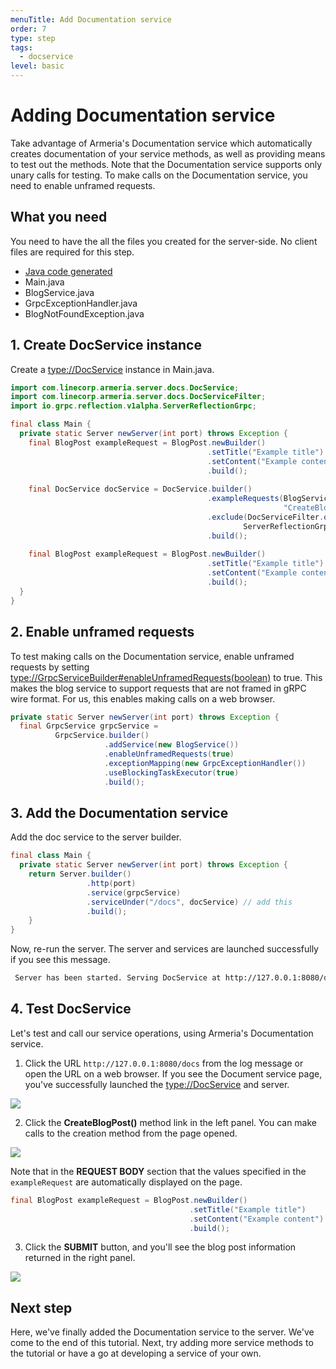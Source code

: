 ```yaml
---
menuTitle: Add Documentation service
order: 7
type: step
tags:
  - docservice
level: basic
---
```


# Adding Documentation service 

Take advantage of Armeria's Documentation service which automatically creates documentation of your service methods, as well as providing means to test out the methods. Note that the Documentation service supports only unary calls for testing. To make calls on the Documentation service, you need to enable unframed requests.

<TutorialSteps current={7} />

## What you need

You need to have the all the files you created for the server-side. No client files are required for this step.

- [Java code generated](/tutorials/grpc/blog/define-service#compile-proto-file)
- Main.java
- BlogService.java
- GrpcExceptionHandler.java
- BlogNotFoundException.java

## 1. Create DocService instance

Create a <type://DocService> instance in Main.java.

```java filename=Main.java
import com.linecorp.armeria.server.docs.DocService;
import com.linecorp.armeria.server.docs.DocServiceFilter;
import io.grpc.reflection.v1alpha.ServerReflectionGrpc;

final class Main {
  private static Server newServer(int port) throws Exception {
    final BlogPost exampleRequest = BlogPost.newBuilder()
                                            .setTitle("Example title")
                                            .setContent("Example content")
                                            .build();
                                            
    final DocService docService = DocService.builder()
                                            .exampleRequests(BlogServiceGrpc.SERVICE_NAME,
                                                             "CreateBlogPost", exampleRequest)
                                            .exclude(DocServiceFilter.ofServiceName(
                                                    ServerReflectionGrpc.SERVICE_NAME))
                                            .build();
                    
    final BlogPost exampleRequest = BlogPost.newBuilder()
                                            .setTitle("Example title")
                                            .setContent("Example content")
                                            .build();
  }
}
```

## 2. Enable unframed requests
To test making calls on the Documentation service, enable unframed requests by setting <type://GrpcServiceBuilder#enableUnframedRequests(boolean)> to true. This makes the blog service to support requests that are not framed in gRPC wire format. For us, this enables making calls on a web browser.

```java filename=Main.java
private static Server newServer(int port) throws Exception {
  final GrpcService grpcService =
          GrpcService.builder()
                     .addService(new BlogService())
                     .enableUnframedRequests(true)
                     .exceptionMapping(new GrpcExceptionHandler())
                     .useBlockingTaskExecutor(true)
                     .build();
```


## 3. Add the Documentation service

Add the doc service to the server builder.

```java filename=Main.java
final class Main {
  private static Server newServer(int port) throws Exception {
    return Server.builder()
                 .http(port)
                 .service(grpcService)
                 .serviceUnder("/docs", docService) // add this
                 .build();
    }
}
```

Now, re-run the server. The server and services are launched successfully if you see this message.

```bash
 Server has been started. Serving DocService at http://127.0.0.1:8080/docs
```

## 4. Test DocService

Let's test and call our service operations, using Armeria's Documentation service.

1. Click the URL `http://127.0.0.1:8080/docs` from the log message or open the URL on a web browser. If you see the Document service page, you've successfully launched the <type://DocService> and server.

![](../../../../images/tutorial_blogservice_grpc_docservice_start.png)

2. Click the **CreateBlogPost()** method link in the left panel. You can make calls to the creation method from the page opened.

  ![](../../../../images/tutorial_blogservice_grpc_reqex.png)
  
  Note that in the **REQUEST BODY** section that the values specified in the `exampleRequest` are automatically displayed on the page.
  
  ```java filename=Main.java
  final BlogPost exampleRequest = BlogPost.newBuilder()
                                          .setTitle("Example title")
                                          .setContent("Example content")
                                          .build();
  ```

3. Click the **SUBMIT** button, and you'll see the blog post information returned in the right panel.

![](../../../../images/tutorial_blogservice_grpc_return.png)

## Next step

Here, we've finally added the Documentation service to the server. We've come to the end of this tutorial. Next, try adding more service methods to the tutorial or have a go at developing a service of your own.

<TutorialSteps current={7} />
